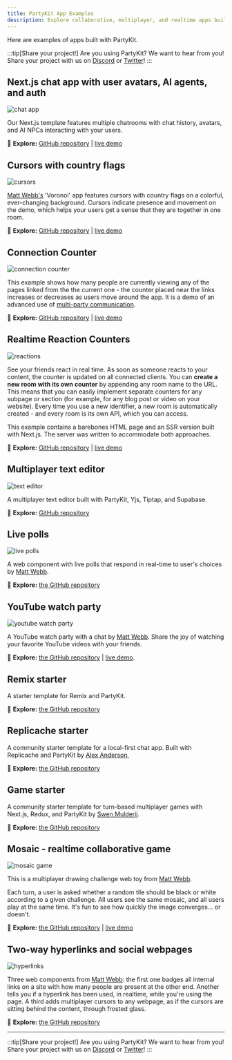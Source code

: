 ```yaml
---
title: PartyKit App Examples
description: Explore collaborative, multiplayer, and realtime apps built with PartyKit
---
```



Here are examples of apps built with PartyKit.

:::tip[Share your project!]
Are you using PartyKit? We want to hear from you! Share your project with us on [Discord](https://discord.gg/KDZb7J4uxJ) or [Twitter](https://twitter.com/partykit_io)!
:::

## Next.js chat app with user avatars, AI agents, and auth

![chat app](../../../assets/chat-app.png)

Our Next.js template features multiple chatrooms with chat history, avatars, and AI NPCs interacting with your users.

🎈 **Explore:** [GitHub repository](https://github.com/partykit/partykit-nextjs-chat-template) | [live demo](https://partykit-nextjs-chat-template.vercel.app/)

## Cursors with country flags

![cursors](../../../assets/voronoi.png)

[Matt Webb's](https://twitter.com/genmon) 'Voronoi' app features cursors with country flags on a colorful, ever-changing background. Cursors indicate presence and movement on the demo, which helps your users get a sense that they are together in one room.

🎈 **Explore:** [GitHub repository](https://github.com/partykit/sketch-voronoi) | [live demo](https://multicursor-sketch.vercel.app/)

## Connection Counter

![connection counter](../../../assets/connection-counter.gif)

This example shows how many people are currently viewing any of the pages linked from the the current one - the counter placed near the links increases or decreases as users move around the app. It is a demo of an advanced use of [multi-party communication](https://docs.partykit.io/guides/using-multiple-parties-per-project/).

🎈 **Explore:** [GitHub repository](https://github.com/partykit/example-link-counter) | [live demo](https://connection-counter.jevakallio.partykit.dev/pages/a)

## Realtime Reaction Counters

![reactions](../../../assets/reactions.gif)

See your friends react in real time. As soon as someone reacts to your content, the counter is updated on all connected clients. You can **create a new room with its own counter** by appending any room name to the URL. This means that you can easily implement separate counters for any subpage or section (for example, for any blog post or video on your website). Every time you use a new identifier, a new room is automatically created - and every room is its own API, which you can access.

This example contains a barebones HTML page and an SSR version built with Next.js. The server was written to accommodate both approaches.

🎈 **Explore:** [GitHub repository](https://github.com/partykit/example-reactions) | [live demo](https://example-reactions.jevakallio.partykit.dev/)


## Multiplayer text editor

![text editor](../../../assets/text-editor.gif)

A multiplayer text editor built with PartyKit, Yjs, Tiptap, and Supabase.

🎈 **Explore:** [GitHub repository](https://github.com/partykit/partykit-text-editor-example)

## Live polls

![live polls](../../../assets/poll.gif)

A web component with live polls that respond in real-time to user's choices by [Matt Webb](https://twitter.com/genmon).

🎈 **Explore:** [the GitHub repository](https://github.com/partykit/sketch-polls)

## YouTube watch party

![youtube watch party](../../../assets/youtube-watch-party.png)

A YouTube watch party with a chat by [Matt Webb](https://twitter.com/genmon). Share the joy of watching your favorite YouTube videos with your friends.

🎈 **Explore:** [the GitHub repository](https://youtube-party-seven.vercel.app/) | [live demo](https://github.com/partykit/sketch-youtube).

## Remix starter

A starter template for Remix and PartyKit.

🎈 **Explore:** [the GitHub repository](https://github.com/partykit/remix-starter)

## Replicache starter

A community starter template for a local-first chat app. Built with Replicache and PartyKit by [Alex Anderson](https://twitter.com/ralex1993),

🎈 **Explore:** [the GitHub repository](https://github.com/alexanderson1993/partykit-replicache)

## Game starter

A community starter template for turn-based multiplayer games with Next.js, Redux, and PartyKit by [Swen Mulderij](https://twitter.com/Swendude).

🎈 **Explore:** [the GitHub repository](https://github.com/Swendude/partykit-starter)

## Mosaic - realtime collaborative game

![mosaic game](../../../assets/mosaic.png)

This is a multiplayer drawing challenge web toy from [Matt Webb](https://twitter.com/genmon).

Each turn, a user is asked whether a random tile should be black or white according to a given challenge. All users see the same mosaic, and all users play at the same time. It's fun to see how quickly the image converges... or doesn't.

🎈 **Explore:** [the GitHub repository](https://github.com/partykit/sketch-mosaic) | [live demo](https://mosaic-party.vercel.app/)

## Two-way hyperlinks and social webpages

![hyperlinks](../../../assets/hyperlinks.png)

Three web components from [Matt Webb](https://twitter.com/genmon): the first one badges all internal links on a site with how many people are present at the other end. Another tells you if a hyperlink has been used, in realtime, while you're using the page. A third adds multiplayer cursors to any webpage, as if the cursors are sitting behind the content, through frosted glass.

🎈 **Explore:** [the GitHub repository](https://github.com/partykit/sketch-disco)

---

:::tip[Share your project!]
Are you using PartyKit? We want to hear from you! Share your project with us on [Discord](https://discord.gg/KDZb7J4uxJ) or [Twitter](https://twitter.com/partykit_io)!
:::
